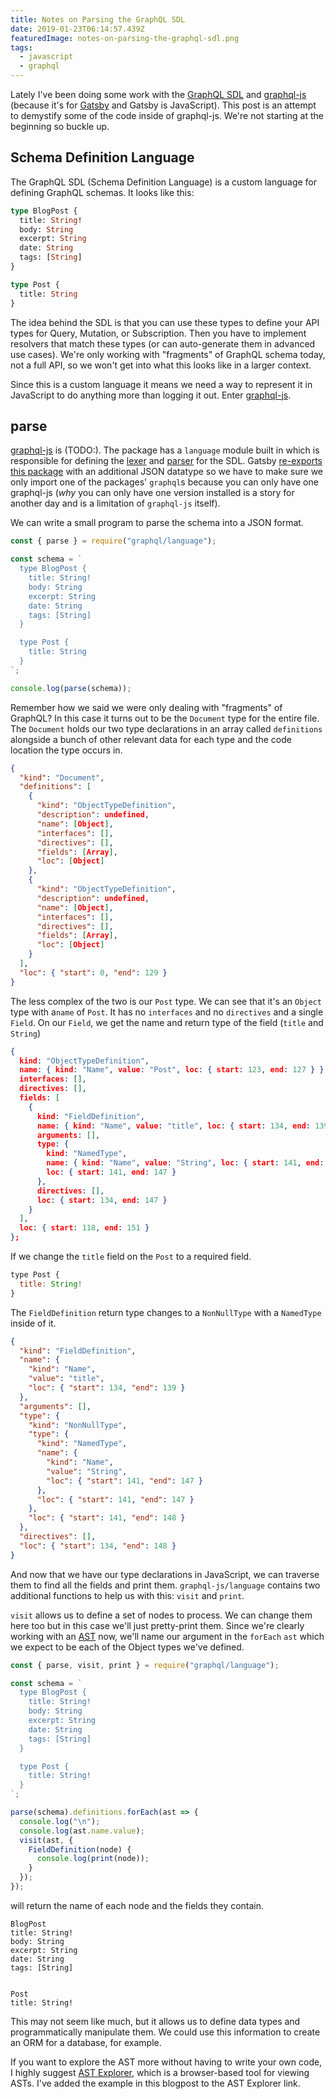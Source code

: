```yaml
---
title: Notes on Parsing the GraphQL SDL
date: 2019-01-23T06:14:57.439Z
featuredImage: notes-on-parsing-the-graphql-sdl.png
tags:
  - javascript
  - graphql
---
```


Lately I've been doing some work with the
[GraphQL SDL](https://www.prisma.io/blog/graphql-sdl-schema-definition-language-6755bcb9ce51)
and [graphql-js][graphql-js] (because it's for
[Gatsby](https://www.gatsbyjs.org/) and Gatsby is
JavaScript). This post is an attempt to demystify some of
the code inside of graphql-js. We're not starting at the
beginning so buckle up.

## Schema Definition Language

The GraphQL SDL (Schema Definition Language) is a custom
language for defining GraphQL schemas. It looks like this:

```graphql
type BlogPost {
  title: String!
  body: String
  excerpt: String
  date: String
  tags: [String]
}

type Post {
  title: String
}
```

The idea behind the SDL is that you can use these types to
define your API types for Query, Mutation, or Subscription.
Then you have to implement resolvers that match these types
(or can auto-generate them in advanced use cases). We're
only working with "fragments" of GraphQL schema today, not a
full API, so we won't get into what this looks like in a
larger context.

Since this is a custom language it means we need a way to
represent it in JavaScript to do anything more than logging
it out. Enter [graphql-js][graphql-js].

## parse

[graphql-js][graphql-js] is (TODO:). The package has a
`language` module built in which is responsible for defining
the [lexer][lexer] and [parser][parser] for the SDL. Gatsby
[re-exports this package](https://github.com/gatsbyjs/gatsby/blob/4fc1d45bcfe19790c8a94267f2a8d1cd38891a95/packages/gatsby/graphql.js)
with an additional JSON datatype so we have to make sure we
only import one of the packages' `graphql`s because you can
only have one graphql-js (_why_ you can only have one
version installed is a story for another day and is a
limitation of `graphql-js` itself).

We can write a small program to parse the schema into a JSON
format.

```js
const { parse } = require("graphql/language");

const schema = `
  type BlogPost {
    title: String!
    body: String
    excerpt: String
    date: String
    tags: [String]
  }

  type Post {
    title: String
  }
`;

console.log(parse(schema));
```

Remember how we said we were only dealing with "fragments"
of GraphQL? In this case it turns out to be the `Document`
type for the entire file. The `Document` holds our two type
declarations in an array called `definitions` alongside a
bunch of other relevant data for each type and the code
location the type occurs in.

```json
{
  "kind": "Document",
  "definitions": [
    {
      "kind": "ObjectTypeDefinition",
      "description": undefined,
      "name": [Object],
      "interfaces": [],
      "directives": [],
      "fields": [Array],
      "loc": [Object]
    },
    {
      "kind": "ObjectTypeDefinition",
      "description": undefined,
      "name": [Object],
      "interfaces": [],
      "directives": [],
      "fields": [Array],
      "loc": [Object]
    }
  ],
  "loc": { "start": 0, "end": 129 }
}
```

The less complex of the two is our `Post` type. We can see
that it's an `Object` type with a`name` of `Post`. It has no
`interfaces` and no `directives` and a single `Field`. On
our `Field`, we get the name and return type of the field
(`title` and `String`)

```json
{
  kind: "ObjectTypeDefinition",
  name: { kind: "Name", value: "Post", loc: { start: 123, end: 127 } },
  interfaces: [],
  directives: [],
  fields: [
    {
      kind: "FieldDefinition",
      name: { kind: "Name", value: "title", loc: { start: 134, end: 139 } },
      arguments: [],
      type: {
        kind: "NamedType",
        name: { kind: "Name", value: "String", loc: { start: 141, end: 147 } },
        loc: { start: 141, end: 147 }
      },
      directives: [],
      loc: { start: 134, end: 147 }
    }
  ],
  loc: { start: 118, end: 151 }
};
```

If we change the `title` field on the `Post` to a required
field.

```js
type Post {
  title: String!
}
```

The `FieldDefinition` return type changes to a `NonNullType`
with a `NamedType` inside of it.

```json
{
  "kind": "FieldDefinition",
  "name": {
    "kind": "Name",
    "value": "title",
    "loc": { "start": 134, "end": 139 }
  },
  "arguments": [],
  "type": {
    "kind": "NonNullType",
    "type": {
      "kind": "NamedType",
      "name": {
        "kind": "Name",
        "value": "String",
        "loc": { "start": 141, "end": 147 }
      },
      "loc": { "start": 141, "end": 147 }
    },
    "loc": { "start": 141, "end": 148 }
  },
  "directives": [],
  "loc": { "start": 134, "end": 148 }
}
```

And now that we have our type declarations in JavaScript, we
can traverse them to find all the fields and print them.
`graphql-js/language` contains two additional functions to
help us with this: `visit` and `print`.

`visit` allows us to define a set of nodes to process. We
can change them here too but in this case we'll just
pretty-print them. Since we're clearly working with an
[AST](https://en.wikipedia.org/wiki/Abstract_syntax_tree)
now, we'll name our argument in the `forEach` `ast` which we
expect to be each of the Object types we've defined.

```js
const { parse, visit, print } = require("graphql/language");

const schema = `
  type BlogPost {
    title: String!
    body: String
    excerpt: String
    date: String
    tags: [String]
  }

  type Post {
    title: String!
  }
`;

parse(schema).definitions.forEach(ast => {
  console.log("\n");
  console.log(ast.name.value);
  visit(ast, {
    FieldDefinition(node) {
      console.log(print(node));
    }
  });
});
```

will return the name of each node and the fields they
contain.

```
BlogPost
title: String!
body: String
excerpt: String
date: String
tags: [String]


Post
title: String!
```

This may not seem like much, but it allows us to define data
types and programmatically manipulate them. We could use
this information to create an ORM for a database, for
example.

If you want to explore the AST more without having to write
your own code, I highly suggest
[AST Explorer](https://astexplorer.net/#/gist/9bb73e8b0d49f11d0e91b21a1f52aadd/d0b34c79e824f29f7d9b1f1cee24256d3b6f484e),
which is a browser-based tool for viewing ASTs. I've added
the example in this blogpost to the AST Explorer link.

[graphql-js]: https://graphql.org/graphql-js/
[lexer]: https://en.wikipedia.org/wiki/Lexical_analysis
[parser]: https://en.wikipedia.org/wiki/Parsing
